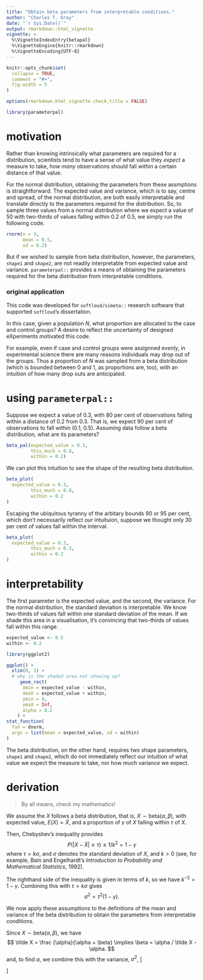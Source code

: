 ```yaml
---
title: "Obtain beta parameters from interpretable conditions."
author: "Charles T. Gray"
date: "`r Sys.Date()`"
output: rmarkdown::html_vignette
vignette: >
  %\VignetteIndexEntry{betapal}
  %\VignetteEngine{knitr::rmarkdown}
  %\VignetteEncoding{UTF-8}
---
```


```r
knitr::opts_chunk$set(
  collapse = TRUE,
  comment = "#>",
  fig.width = 5
)

options(rmarkdown.html_vignette.check_title = FALSE)

```

```r
library(parameterpal)
```


# motivation

Rather than knowing intrinsically what parameters are required for a distribution, scientists tend to have a sense of what value they *expect* a measure to take, *how many* observations should fall *within* a certain distance of that value. 

For the normal distribution, obtaining the parameters from these assmptions is straightforward. The expected value and variance, which is to say, centre and spread, of the normal distribution, are both easily interpretable and translate directly to the parameters required for the distribution. So,  to sample three values from a normal distribution where we expect a value of 50 with two-thirds of values falling within 0.2 of 0.5, we simply run the following code.

```r
rnorm(n = 3, 
      mean = 0.5,
      sd = 0.2)

```


But if we wished to sample from beta distribution, however, the parameters, `shape1` and `shape2`, are not readily interpretable from expected value and variance. `parameterpal::` provides a means of obtaining the parameters required  for the beta distribution from interpretable conditions. 

### original application

This code was developed for `softloud/simeta::` research software that supported `softloud`'s dissertation. 

In this case, given a population $N$, what proportion are allocated to the case and control groups? A desire to reflect the uncertainty of designed eXperiments motivated this code. 

For example, even if case and control groups were assignned evenly, in experimental science there are many reasons individuals may drop out of the groups. Thus a proportion of $N$ was sampled from a beta distribution (which is bounded between 0 and 1, as proportions are, too), with an intuition of how many drop outs are anticipated.

# using `parameterpal::` 

Suppose we expect a value of 0.3, with 80 per cent of observations falling within a distance of 0.2 from 0.3. That is, we expect 90 per cent of observations to fall within (0.1, 0.5). Assuming data follow a beta distribution, what are its parameters? 

```r
beta_pal(expected_value = 0.3,
         this_much = 0.8,
         within = 0.2)

```

We can plot this intuition to see the shape of the resulting beta distribution.

```r
beta_plot(
  expected_value = 0.3,
         this_much = 0.8,
         within = 0.2
)

```

Escaping the ubiquitous tyranny of the arbitary bounds 90 or 95 per cent, which don't necessarily reflect our intuituion, suppose we thought only 30 per cent of values fall within the interval. 

```r
beta_plot(
  expected_value = 0.3,
         this_much = 0.3,
         within = 0.2
)

```


# interpretability

The first parameter is the expected value, and the second, the variance. For the normal distribution, the standard deviation is interpretable. We know two-thirds of values fall within one standard deviation of the mean. If we shade this area in a visualisation, it's convincing that two-thirds of values fall within this range.

```r
expected_value <- 0.5
within <- 0.2

library(ggplot2)

ggplot() +
  xlim(0, 1) +
  # why is the shaded area not showing up?
     geom_rect(
      Xmin = expected_value - within,
      XmaX = expected_value + within,
      ymin = 0,
      ymaX = Inf,
      alpha = 0.2
    ) +
stat_function(
  fun = dnorm,
  args = list(mean = expected_value, sd = within)
)


```

The beta distribution, on the other hand, requires two shape parameters, `shape1` and `shape2`, which do not immediately reflect our intuition of what value we expect the measure to take, nor how much variance we expect.

# derivation 

> By all means, check my mathematics! 

We assume the $X$ follows a beta distribution, that is, $X \sim \textrm{beta}(\alpha, \beta)$, with expected value, $E(X) = \tilde X$, and a proportion of $\gamma$ of $X$ falling within $\tau$ of $X$. 

Then, Chebyshev's inequality provides
$$
P(|X - \tilde X| \geqslant \tau) \leqslant 1/k^2 = 1 - \gamma
$$
where $\tau = k\sigma$, and $\sigma$ denotes the standard deviation of $X$, and $k > 0$ (see, for example, Bain and Engelhardt's *Introduction to Probability and Mathematical Statistics*, 1992). 

The righthand side of the inequality is given in terms of $k$, so we have $k^{-2}=1-\gamma$. Combining this with $\tau = k \sigma$ gives
$$
\sigma^2 = \tau^2(1-\gamma).
$$

We now apply these assumptions to the definitions of the mean and variance of the beta distribution to obtain the parameters from interpretable conditions.

Since $X \sim \mathrm{beta}(\alpha, \beta)$, we have 
$$
\tilde X = \frac {\alpha}{\alpha + \beta} \implies \beta = \alpha / \tilde X - \alpha.
$$
and, to find $\alpha$, we combine this with the variance, $\sigma^2$,
\[
\begin{array}{rrclc}
& \sigma^2  & = & \frac{\alpha\beta}{(\alpha + \beta)^2 (\alpha + \beta + 1)} & \\
\implies & \sigma^2 & = & \frac{\alpha(\alpha/\tilde X -  \alpha)}{(\alpha + \alpha/\tilde X - \alpha)^2(\alpha + \alpha / \tilde X - \alpha + 1)}& \text{as } \beta  = \alpha / \tilde X - \alpha\\
\implies & \tau^2 (1 - \gamma) & = & \frac{\alpha^2(1/\tilde X - 1)}{\alpha^2/\tilde X^2(\alpha/\tilde X + 1)}& \text{as } \sigma^2 = \tau^2(1-\gamma)\\
\implies & \alpha / \tilde X + 1 & = & \frac{\tilde X^2(1/\tilde X - 1)}{\tau^2(1 - \gamma)}&\\
\implies & \alpha &=& \tilde X \left [ \frac{\tilde X^2 (1 / \overline X - 1)}{\tau^2(1 - \gamma)} - 1]\right]&,
\end{array}
\]

